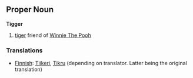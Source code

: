 ==Proper Noun==

'''Tigger'''

# [[tiger]] friend of [[Winnie The Pooh]]

===Translations===
*[[Finnish]]: [[Tiikeri]], [[Tikru]] (depending on translator. Latter being the original translation)